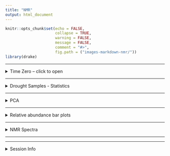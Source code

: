 ```yaml
---
title: "NMR"
output: html_document
---
```


```r
knitr::opts_chunk$set(echo = FALSE,
                      collapse = TRUE,
                      warning = FALSE,
                      message = FALSE,
                      comment = "#>",
                      fig.path = ("images-markdown-nmr/"))
library(drake)
```

---

<details>
  <summary>Time Zero -- click to open</summary>


## Time Zero
Time Zero soils had mostly aliphatic groups, with < 15 % aromatic

```r
readd(gg_relabund_barplot)$relabund_bar_timezero
```

#### PERMANOVA
```r
readd(nmr_permanova)$permanova_tzero$aov.tab %>% 
  broom::tidy() %>% 
  knitr::kable()
```
For time-zero samples, NMR-based composition did not differ by Site or depth.

</details>

---

<details>
  <summary>Drought Samples - Statistics</summary>
  
In drought-incubated samples, NMR-based composition was significantly influenced by saturation type, Site, and depth. Drought length or drought intensity did not significantly influence WEOC composition.

Saturation type (instant chemistry vs. saturated) accounted for 13 % of total variation (R2 value).

```r
readd(nmr_permanova)$permanova_drought$aov.tab %>% 
  broom::tidy() %>% 
  knitr::kable()
```

**0-5cm only**

Saturation type (instant chemistry vs. saturated) accounted for 25 % of total variation (R2 value).  

Site (CPCRW vs. SR) accounted for 5 % of total variation (R2 value).


```r
readd(nmr_permanova)$permanova_drought_toponly$aov.tab %>% 
  broom::tidy() %>% 
  knitr::kable()
```





</details>

---

<details>
  <summary>PCA</summary>
  
#### Including Time Zero samples
```r
readd(gg_pca)$gg_pca_overall1 + theme(legend.position = "right")
```

Time-zero samples had a greater contribution of aliphatic groups. Instant-rewet samples had a greater contribution of aliphatic, alpha-H and amide groups. Saturated soils had a greater contribution of aromatic groups.



#### Only drought samples (no Time Zero)
```r
readd(gg_pca)$gg_pca_drought
```

</details>

---

<details>
  <summary>Relative abundance bar plots</summary>

```r
readd(gg_relabund_barplot)$relabund_bar_simple
```  
  
  
### All samples  
```r
readd(gg_relabund_barplot)$relabund_bar_timezero
```

```r
readd(gg_relabund_barplot)$relabund_bar_cores
```

```r
readd(gg_relabund_barplot)$relabund_bar_top
```
  
</details>

---

<details>
  <summary>NMR Spectra</summary>
```r
readd(gg_spectra)
```
  
  
</details>

---

---

<details>
  <summary>Session Info</summary>

date run: `r Sys.Date()`

```r
sessionInfo()
```


</details>